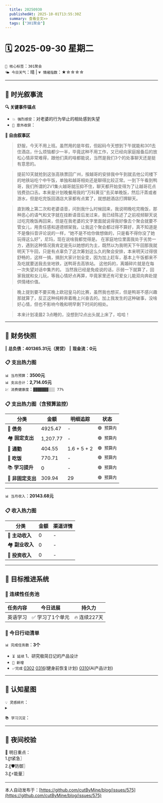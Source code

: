 ```yaml
---
  title: 20250930
  publishedAt: 2025-10-01T13:55:30Z
  summary: 查看全文>>
  tags: ["301聚会"]
---
```


# 🗓️ 2025-09-30 星期二  
`🔑 核心标签`：`301聚会`  
`🌤️ 今日天气`：晴 | `💗 情绪指数`：★☆☆☆☆   

---


## 🌊 **时光叙事流**
**🔍 关键事件锚点**  
- `💥 强烈感受`：对老婆的行为举止的相处感到失望         
- `🎉 意外收获`：           

**📖 自由叙事区**  
> 舒服，今天不用上班。虽然用的是年假，但起码今天想到下午就能和301去住酒店，什么烦恼都少一半，毕竟这种不用工作，又已经向家庭报备后的放松心情非常难得，跟他们真的啥都能说，当然是我们3个的处事聊天还是挺有意思的。

> 提前10天就抢到这张高铁票回广州，按越哥的安排我中午到就去他公司楼下的地铁站吃个中午饭，单独和越哥相处还是聊得比较正常。一到下午看到鸭哥，我们所谓的2V1集火越哥就压抑不住，聊天都开始变得为了让越哥花点钱费劲口舌。本来是计划晚餐用我的“万科黄豆”去买单晚饭，然后汗蒸或者游水，但是吃完饭回酒店大家都有点累了，就想趟酒店打牌聊天。

> 直到晚上第二次和老婆语音，问到我什么时候回来，我说明晚吃完晚饭，那种恶心的语气和文字就在挂断语音后发过来，我已经陈述了之前视频聊天说过吃完晚饭再回来，但是在我老婆的文字里面就说得我好像去个聚会就要不管女儿，用责任感和道德绑架我，让我这个聚会都过得不算好，真不知道是不是像抖音评论说的一样，“她不是不给你做想做的，只是看不得你没了她玩得这么好”，尼玛，现在说啥我都觉得是。
> 在家庭地位里面我处于劣势一方，遇到这种情况我肯定是先以她想的为主，既然以为我明天下午回那我就明天下午回，只是有点辜负了这次筹划这么久的聚会安排，本来明天过得很舒畅的，这样一搞，搞到大家计划全变，因为加上赶车，基本上午饭都来不及吃就要送我去坐地铁，送鸭哥去高铁站。
> 这他妈的，离婚碎片就是在每一次失望对话中集齐的。
> 当然我已经是免疫说的话，示弱一下就算了，回家我就和女儿玩，等我心情好点再算，毕竟家里还有可爱女儿能双向奔赴提供情绪价值。

> 晚上提到要不要买晚上欧冠皇马的比赛，虽然我也想买，但是鸭哥不感兴趣那就算了，反正这种纯粹奔着晚上兴奋去的。加上我发生的这种破事，没啥好心情，但也不影响今晚和明早剩下时间的相处。

> 本来计划凌晨2 3点睡的，没想到12点出头就上床了，哈哈！

---

## 💸 **财务快照**
‖ **总负债：401365.31元（房贷）**
‖ **现金流：0元**

### 📋 支出热力图

`📊 当月预算`：**3500元**  
`📊 支出合计`：**2,714.05元**  
`💹 消费健康度`：`▓▓▓▓▓▓▓░░░ 77%`  
### 📋 支出热力图（含预算监控）
| 分类         | 金额    | 明细追踪                  | 状态           |
|--------------|---------|---------------------------|----------------|
| 🏦 **债务**    | 4925.47   |  -  | `🟢 预算内`   |
| 🏘️ **固定支出** | 1,207.77     |  -  | `🟢 预算内`     |
| 🚌 **通勤**     | 404.55   | 1.6 + 5 + 2  | `🟢 预算内`     |
| 🍜 **吃饭**     | 770.71  |  -  | `🟢 预算内`   |
| 📚 **学习提升** | 0      | -     | `🟢 预算内`     |
| 🎲 **非固定支出** | 309.94   |  29  | `🟢 预算内`  |
---

`📊 当月收入`：**20143.68元**  

### 📋 收入热力图
| 分类         | 金额    | 渠道详情             |
|--------------|---------|-------------------------|
| 🏦 **主动收入**  | 0                | -        |
| 🏘️ **副业收入**  | 0                | -        |
| 🚌 **投资收入**  | 0                | -        |



---

## 🎯 **目标推进系统**

### 🔄 连续性任务池
| 任务内容                | 今日进展          | 持久力     |
|-------------------------|-------------------|------------|
| 英语学习         | ✅ 学习了1个单元 | 🔥 连续227天  |




### 📌 今日行动清单

`📊 完成任务数`：**3个**  
- `⏳ 延续` 1、研究极简日记的产品设计             
- `🚩 新增`   
- `✅完成` [0302](note://WEB9685e40ae7a6464db1196641a1ffd0ee)   [0316](note://WEBc1fcc89ec3e741538b703e8017b38c9f)(健身前恢复计划)  [0310](note://WEBfc89f9187c014fbe9fab88e2d09b4bde)(AI产品计划)


---

## 🌌 **认知星图**
`💡 灵感碎片`：  
▸ 


`📚 学习沉淀`：  
>    

---

## 🌃 夜间校验

🚀 明日重点：  
1.〖❗紧急〗  
2.〖🛡️防御〗  
3.〖⚡能量〗

---
本人自动发布于：[https://github.com/cutByMine/blog/issues/575](https://github.com/cutByMine/blog/issues/575)
